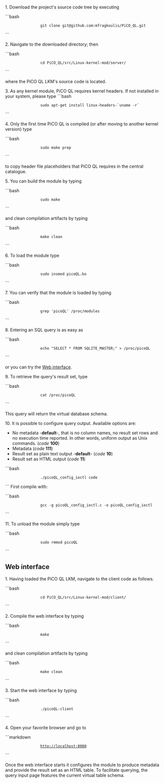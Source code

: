 1. Download the project's source code tree by executing

```bash
                 git clone git@github.com:mfragkoulis/PiCO_QL.git
```

2. Navigate to the downloaded directory; then 

```bash
                 cd PiCO_QL/src/Linux-kernel-mod/server/ 
```

where the PiCO QL LKM's source code is located.

3. As any kernel module, PiCO QL requires kernel headers. If not installed in your system, please type
```bash
                 sudo apt-get install linux-headers-`uname -r`
```

4. Only the first time PiCO QL is compiled (or after moving to another kernel version) type 

```bash
                 sudo make prep
```

to copy header file placeholders that PiCO QL requires in the central catalogue.

5. You can build the module by typing

```bash
                 sudo make
```

and clean compilation artifacts by typing

```bash
                 make clean
```

6. To load the module type

```bash
                 sudo insmod picoQL.ko
```

7. You can verify that the module is loaded by typing

```bash
                 grep 'picoQL' /proc/modules
```

8. Entering an SQL query is as easy as

```bash
                 echo "SELECT * FROM SQLITE_MASTER;" > /proc/picoQL
```

or you can try the [[Fast-track-installation-and-usage-instructions#wiki-Web_interface|Web interface]].

9. To retrieve the query's result set, type

```bash
                 cat /proc/picoQL
```

This query will return the virtual database schema.

10. It is possible to configure query output. Available options are:
* No metadata -'''default'''-, that is no column names, no result set rows and no execution time reported. In other words, uniform output as Unix commands. (''code'' '''100''')
* Metadata (''code'' '''111''')
* Result set as plain text output -'''default'''- (''code'' '''10''')
* Result set as HTML output (''code'' '''11''')

```bash
                 ./picoQL_config_ioctl code
```
First compile with:

```bash
                 gcc -g picoQL_config_ioctl.c -o picoQL_config_ioctl
```

11. To unload the module simply type

```bash
                 sudo rmmod picoQL
```

== Web interface ==
1. Having loaded the PiCO QL LKM, navigate to the client code as follows.

```bash
                 cd PiCO_QL/src/Linux-kernel-mod/client/ 
```

2. Compile the web interface by typing

```bash
                 make
```

and clean compilation artifacts by typing

```bash
                 make clean
```

3. Start the web interface by typing

```bash
                 ./picoQL-client
```

4. Open your favorite browser and go to

```markdown
                 http://localhost:8080
```

Once the web interface starts it configures the module to produce metadata and provide the result set as an HTML table. To facilitate querying, the query input page features the current virtual table schema.

